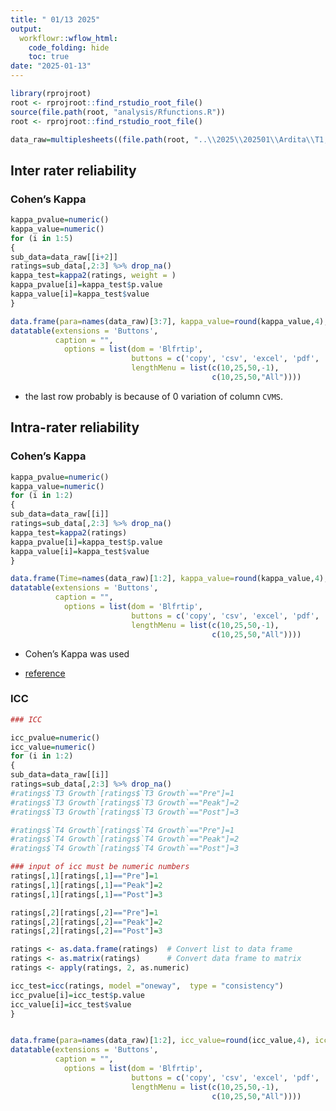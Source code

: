 ```yaml
---
title: " 01/13 2025"
output:
  workflowr::wflow_html:
    code_folding: hide
    toc: true
date: "2025-01-13"
---
```


```r
library(rprojroot)
root <- rprojroot::find_rstudio_root_file()
source(file.path(root, "analysis/Rfunctions.R"))
root <- rprojroot::find_rstudio_root_file()
```



```r
data_raw=multiplesheets((file.path(root, "..\\2025\\202501\\Ardita\\T1, T2, T3, T4, HWCVMS Comparisons copy.xlsx")))
```





## Inter rater reliability 


###  Cohen’s Kappa


```r

kappa_pvalue=numeric()
kappa_value=numeric()
for (i in 1:5)
{
sub_data=data_raw[[i+2]]
ratings=sub_data[,2:3] %>% drop_na()
kappa_test=kappa2(ratings, weight = )
kappa_pvalue[i]=kappa_test$p.value
kappa_value[i]=kappa_test$value
}

data.frame(para=names(data_raw)[3:7], kappa_value=round(kappa_value,4), kappa_pvalue=pvalue_adjust(kappa_pvalue)) %>%
datatable(extensions = 'Buttons',
          caption = "", 
            options = list(dom = 'Blfrtip',
                           buttons = c('copy', 'csv', 'excel', 'pdf', 'print'),
                           lengthMenu = list(c(10,25,50,-1),
                                             c(10,25,50,"All"))))

```

* the last row probably is because of 0 variation of column `CVMS`.  






## Intra-rater reliability 


### Cohen’s Kappa


```r

kappa_pvalue=numeric()
kappa_value=numeric()
for (i in 1:2)
{
sub_data=data_raw[[i]]
ratings=sub_data[,2:3] %>% drop_na()
kappa_test=kappa2(ratings)
kappa_pvalue[i]=kappa_test$p.value
kappa_value[i]=kappa_test$value
}

data.frame(Time=names(data_raw)[1:2], kappa_value=round(kappa_value,4), kappa_pvalue=pvalue_adjust(kappa_pvalue)) %>%
datatable(extensions = 'Buttons',
          caption = "", 
            options = list(dom = 'Blfrtip',
                           buttons = c('copy', 'csv', 'excel', 'pdf', 'print'),
                           lengthMenu = list(c(10,25,50,-1),
                                             c(10,25,50,"All"))))

```



*  Cohen’s Kappa was used 

* [reference](https://www.andywills.info/rminr/irr.html)



### ICC 


```r

### ICC

icc_pvalue=numeric()
icc_value=numeric()
for (i in 1:2)
{
sub_data=data_raw[[i]]
ratings=sub_data[,2:3] %>% drop_na()
#ratings$`T3 Growth`[ratings$`T3 Growth`=="Pre"]=1
#ratings$`T3 Growth`[ratings$`T3 Growth`=="Peak"]=2
#ratings$`T3 Growth`[ratings$`T3 Growth`=="Post"]=3

#ratings$`T4 Growth`[ratings$`T4 Growth`=="Pre"]=1
#ratings$`T4 Growth`[ratings$`T4 Growth`=="Peak"]=2
#ratings$`T4 Growth`[ratings$`T4 Growth`=="Post"]=3

### input of icc must be numeric numbers 
ratings[,1][ratings[,1]=="Pre"]=1
ratings[,1][ratings[,1]=="Peak"]=2
ratings[,1][ratings[,1]=="Post"]=3

ratings[,2][ratings[,2]=="Pre"]=1
ratings[,2][ratings[,2]=="Peak"]=2
ratings[,2][ratings[,2]=="Post"]=3

ratings <- as.data.frame(ratings)  # Convert list to data frame
ratings <- as.matrix(ratings)      # Convert data frame to matrix
ratings <- apply(ratings, 2, as.numeric)

icc_test=icc(ratings, model ="oneway",  type = "consistency")
icc_pvalue[i]=icc_test$p.value
icc_value[i]=icc_test$value
}


data.frame(para=names(data_raw)[1:2], icc_value=round(icc_value,4), icc_pvalue=pvalue_adjust(icc_pvalue)) %>%
datatable(extensions = 'Buttons',
          caption = "", 
            options = list(dom = 'Blfrtip',
                           buttons = c('copy', 'csv', 'excel', 'pdf', 'print'),
                           lengthMenu = list(c(10,25,50,-1),
                                             c(10,25,50,"All"))))

```
